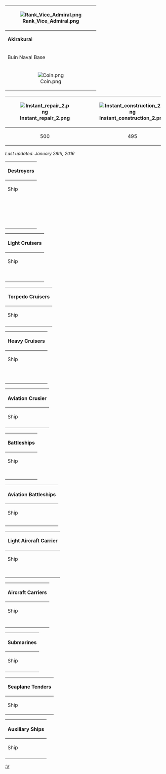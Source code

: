 {| class="wikitable"
! rowspan="4"|[[File:Rank_Vice_Admiral.png]]
|-
! colspan="4"|'''Akirakurai'''
! colspan="2"|HQ 93
|-
! colspan="2" |Buin Naval Base
| style="text-align:center;"|{{Fuel}}
| style="text-align:center;" |23,512
| style="text-align:center;"|{{Steel}}
| style="text-align:center;" |25,317
|-
| style="text-align:center;"|[[File:Coin.png]]
| style="text-align:center;"|59,030
| style="text-align:center;"|{{Ammo}}
| style="text-align:center;" |11,485
| style="text-align:center;"|{{Bauxite}}
| style="text-align:center;" |5,034
|}
{| class="wikitable"
|-
![[File:Instant repair 2.png]]
![[File:Instant construction 2.png]]
![[File:Development material.png]]
![[File:Improvement Materials.png]]
![[File:Medal.png]]
![[File:Blueprint.png]]
|-
| style="text-align:center;" |500
| style="text-align:center;" |495
| style="text-align:center;" |388
| style="text-align:center;" |34
| style="text-align:center;" |1
| style="text-align:center;" |0
|}

''Last updated: January 28th, 2016''


{| class="mw-collapsible mw-collapsed wikitable"
! colspan="6"|Destroyers
|-
!Ship
!Level
!Ship
!Level
!Ship
!Level
|-
| style="text-align:center;"|{{ShipBattleCardKai|Shimakaze/Kai}}
| style="text-align:center;"|46
|-
| style="text-align:center;"|{{ShipBattleCardKai|Fubuki/Kai Ni}}
| style="text-align:center;"|70
| style="text-align:center;"|{{ShipBattleCardKai|Shirayuki}}
| style="text-align:center;"|22
| style="text-align:center;"|{{ShipBattleCardKai|Murakumo}}
| style="text-align:center;"|26
|-
| style="text-align:center;"|{{ShipBattleCardKai|Ayanami/Kai Ni}}
| style="text-align:center;"|73
| style="text-align:center;"|{{ShipBattleCardKai|Akebono}}
| style="text-align:center;"|22
| style="text-align:center;"|{{ShipBattleCardKai|Ushio}}
| style="text-align:center;"|12
|-
| style="text-align:center;"|{{ShipBattleCardKai|mutsuki}}
| style="text-align:center;"|2
| style="text-align:center;"|{{ShipBattleCardKai|Kisaragi}}
| style="text-align:center;"|2
| style="text-align:center;"|{{ShipBattleCardKai|Fumizuki}}
| style="text-align:center;"|1
|-
| style="text-align:center;"|{{ShipBattleCardKai|Mikazuki}}
| style="text-align:center;"|1
|-
| style="text-align:center;"|{{ShipBattleCardKai|Yayoi/Kai}}
| style="text-align:center;"|27
|-
| style="text-align:center;"|{{ShipBattleCardKai|Akatsuki}}
| style="text-align:center;"|18
| style="text-align:center;"|{{ShipBattleCardKai|Hibiki/Kai}}
| style="text-align:center;"|41
| style="text-align:center;"|{{ShipBattleCardKai|ikazuchi}}
| style="text-align:center;"|6
|-
| style="text-align:center;"|{{ShipBattleCardKai|Inazuma/Kai}}
| style="text-align:center;"|31
|-
| style="text-align:center;"|{{ShipBattleCardKai|Hatsuharu}}
| style="text-align:center;"|17
| style="text-align:center;"|{{ShipBattleCardKai|Wakaba}}
| style="text-align:center;"|24
| style="text-align:center;"|{{ShipBattleCardKai|Hatsushimo/Kai}}
| style="text-align:center;"|41
|-
| style="text-align:center;"|{{ShipBattleCardKai|Shiratsuyu}}
| style="text-align:center;"|40
| style="text-align:center;"|{{ShipBattleCardKai|Shigure/Kai Ni}}
| style="text-align:center;"|60
| style="text-align:center;"|{{ShipBattleCardKai|Murasame}}
| style="text-align:center;"|26
|-
| style="text-align:center;"|{{ShipBattleCardKai|yuudachi/Kai Ni|}}
| style="text-align:center;"|56
| style="text-align:center;"|{{ShipBattleCardKai|Kawakaze}}
| style="text-align:center;"|16
|-
| style="text-align:center;"|{{ShipBattleCardKai|Asashio}}
| style="text-align:center;"|24
| style="text-align:center;"|{{ShipBattleCardKai|Michishio}}
| style="text-align:center;"|9
| style="text-align:center;"|{{ShipBattleCardKai|Arare}}
| style="text-align:center;"|1
|-
| style="text-align:center;"|{{ShipBattleCardKai|Kasumi/Kai}}
| style="text-align:center;"|26
|-
| style="text-align:center;"|{{ShipBattleCardKai|Kagerou}}
| style="text-align:center;"|1
| style="text-align:center;"|{{ShipBattleCardKai|Shiranui}}
| style="text-align:center;"|12
| style="text-align:center;"|{{ShipBattleCardKai|Urakaze}}
| style="text-align:center;"|11
|-
| style="text-align:center;"|{{ShipBattleCardKai|Hamakaze}}
| style="text-align:center;"|10
| style="text-align:center;"|{{ShipBattleCardKai|Tokitsukaze/Kai|grayscale=true|layers=status_sunk}}
| style="text-align:center;"|30
| style="text-align:center;"|{{ShipBattleCardKai|Nowaki}}
| style="text-align:center;"|33
|-
| style="text-align:center;"|{{ShipBattleCardKai|Yuugumo}}
| style="text-align:center;"|29
|}

{| class="mw-collapsible mw-collapsed wikitable"
! colspan="6"|Light Cruisers
|-
!Ship
!Level
!Ship
!Level
!Ship
!Level
|-
| style="text-align:center;"|{{ShipBattleCardKai|Tenryuu}}
| style="text-align:center;"|1
| style="text-align:center;"|{{ShipBattleCardKai|Tatsuta}}
|-
| style="text-align:center;"|{{ShipBattleCardKai|Kuma}}
| style="text-align:center;"|1
| style="text-align:center;"|{{ShipBattleCardKai|Tama}}
| style="text-align:center;"|1
| style="text-align:center;"|{{ShipBattleCardKai|Kiso}}
| style="text-align:center;"|4
|-
| style="text-align:center;"|{{ShipBattleCardKai|Sendai/Kai Ni}}
| style="text-align:center;"|60
| style="text-align:center;"|{{ShipBattleCardKai|Naka/Kai Ni}}
| style="text-align:center;"|61
| style="text-align:center;"|{{ShipBattleCardKai|Jintsuu/Kai Ni}}
| style="text-align:center;"|62
|-
| style="text-align:center;"|{{ShipBattleCardKai|Isuzu}}
| style="text-align:center;"|12
| style="text-align:center;"|{{ShipBattleCardKai|Natori}}
| style="text-align:center;"|1
|-
| style="text-align:center;"|{{ShipBattleCardKai|Noshiro}}
| style="text-align:center;"|24
|-
| style="text-align:center;"|{{ShipBattleCardKai|Yuubari}}
| style="text-align:center;"|45
|}

{| class="mw-collapsible mw-collapsed wikitable"
! colspan="6"|Torpedo Cruisers
|-
!Ship
!Level
!Ship
!Level
|-
| style="text-align:center;"|{{ShipBattleCardKai|Kitakami/Kai Ni}}
| style="text-align:center;"|54
|}

{| class="mw-collapsible mw-collapsed wikitable"
! colspan="8"|Heavy Cruisers
|-
!Ship
!Level
!Ship
!Level
!Ship
!Level
|-
| style="text-align:center;"|{{ShipBattleCardKai|Furutaka}}
| style="text-align:center;"|1
| style="text-align:center;"|{{ShipBattleCardKai|Kako}}
| style="text-align:center;"|1
|-
| style="text-align:center;"|{{ShipBattleCardKai|Aoba}}
| style="text-align:center;"|2
| style="text-align:center;"|{{ShipBattleCardKai|Kinugasa}}
| style="text-align:center;"|1
|-
| style="text-align:center;"|{{ShipBattleCardKai|Myoukou/Kai Ni}}
| style="text-align:center;"|70
| style="text-align:center;"|{{ShipBattleCardKai|Nachi}}
| style="text-align:center;"|19
| style="text-align:center;"|{{ShipBattleCardKai|Ashigara/Kai Ni}}
| style="text-align:center;"|65
|-
| style="text-align:center;"|{{ShipBattleCardKai|Haguro/Kai Ni}}
| style="text-align:center;"|65
|-
| style="text-align:center;"|{{ShipBattleCardKai|Takao}}
| style="text-align:center;"|13
| style="text-align:center;"|{{ShipBattleCardKai|Atago}}
| style="text-align:center;"|6
| style="text-align:center;"|{{ShipBattleCardKai|Maya/Kai Ni}}
| style="text-align:center;"|75
|-
| style="text-align:center;"|{{ShipBattleCardKai|Choukai}}
| style="text-align:center;"|6
|-
| style="text-align:center;"|{{ShipBattleCardKai|Suzuya}}
| style="text-align:center;"|1
| style="text-align:center;"|{{ShipBattleCardKai|Kumano}}
| style="text-align:center;"|15
|-
| style="text-align:center;"|{{ShipBattleCardKai|Chikuma/Kai}}
| style="text-align:center;"|70
| style="text-align:center;"|{{ShipBattleCardKai|Tone/Kai}}
| style="text-align:center;"|70
|}

{| class="mw-collapsible mw-collapsed wikitable"
! colspan="6" |Aviation Crusier
|-
!Ship
!Level
!Ship
!Level
!Ship
!Level
|-
| style="text-align:center;"|{{ShipBattleCardKai|Mogami}}
| style="text-align:center;"|26
|}

{| class="mw-collapsible mw-collapsed wikitable"
! colspan="6" |Battleships
|-
!Ship
!Level
!Ship
!Level
!Ship
!Level
|-
| style="text-align:center;"|{{ShipBattleCardKai|Mutsu/Kai Ni}}
| style="text-align:center;"|50
|-
| style="text-align:center;"|{{ShipBattleCardKai|Kongou/Kai Ni}}
| style="text-align:center;"|76
| style="text-align:center;"|{{ShipBattleCardKai|Hiei/Kai Ni}}
| style="text-align:center;"|76
| style="text-align:center;"|{{ShipBattleCardKai|Haruna/Kai Ni}}
| style="text-align:center;"|80
|-
| style="text-align:center;"|{{ShipBattleCardKai|Kirishima/Kai Ni}}
| style="text-align:center;"|79
|-
| style="text-align:center;"|{{ShipBattleCardKai|Yamato/Kai Ni}}
| style="text-align:center;"|68
| style="text-align:center;"|{{ShipBattleCardKai|Musashi/Kai Ni}}
| style="text-align:center;"|95
|-
| style="text-align:center;"|{{ShipBattleCardKai|Littorio}}
| style="text-align:center;"|10
|}

{| class="mw-collapsible mw-collapsed wikitable"
! colspan="6" |Aviation Battleships
|-
!Ship
!Level
!Ship
!Level
|-
| style="text-align:center;"|{{ShipBattleCardKai|Fusou/Kai Ni}}
| style="text-align:center;"|80
| style="text-align:center;"|{{ShipBattleCardKai|Yamashiro/Kai Ni}}
| style="text-align:center;"|80
|-
| style="text-align:center;"|{{ShipBattleCardKai|Ise/Kai}}
| style="text-align:center;"|18
| style="text-align:center;"|{{ShipBattleCardKai|Hyuuga/Kai}}
| style="text-align:center;"|43
|}

{| class="mw-collapsible mw-collapsed wikitable"
! colspan="6"|Light Aircraft Carrier
|-
!Ship
!Level
!Ship
!Level
!Ship
!Level
|-
| style="text-align:center;"|{{ShipBattleCardKai|Houshou}}
| style="text-align:center;"|1
|-
| style="text-align:center;"|{{ShipBattleCardKai|Ryuujou/Kai}}
| style="text-align:center;"|42
|-
| style="text-align:center;"|{{ShipBattleCardKai|Hiyou}}
| style="text-align:center;"|1
| style="text-align:center;"|{{ShipBattleCardKai|Junyouu/Kai Ni}}
| style="text-align:center;"|81
|-
| style="text-align:center;"|{{ShipBattleCardKai|Zuihou/Kai}}
| style="text-align:center;"|35
|-
| style="text-align:center;"|{{ShipBattleCardKai|Chitose/Carrier Kai Ni}}
| style="text-align:center;"|55
| style="text-align:center;"|{{ShipBattleCardKai|Chiyoda/Carrier Kai Ni}}
| style="text-align:center;"|54
|}

{| class="mw-collapsible mw-collapsed wikitable"
! colspan="6"|Aircraft Carriers
|-
!Ship
!Level
!Ship
!Level
!Ship
!Level
|-
| style="text-align:center;"|{{ShipBattleCardKai|Akagi/Kai}}
| style="text-align:center;"|54
|-
| style="text-align:center;"|{{ShipBattleCardKai|Kaga/Kai}}
| style="text-align:center;"|49
|-
| style="text-align:center;"|{{ShipBattleCardKai|Hiryuu/Kai Ni}}
| style="text-align:center;"|77
| style="text-align:center;"|{{ShipBattleCardKai|Zuikaku/Kai}}
| style="text-align:center;"|79
|-
| style="text-align:center;"|{{ShipBattleCardKai|Taihou/Kai}}
| style="text-align:center;"|22
|}


{| class="mw-collapsible mw-collapsed wikitable"
! colspan="6"|Submarines
|-
!Ship
!Level
!Ship
!Level
!Ship
!Level
|-
| style="text-align:center;"|{{ShipBattleCardKai|I-19}}
| style="text-align:center;"|20
| style="text-align:center;"|{{ShipBattleCardKai|I-168}}
| style="text-align:center;"|15
| style="text-align:center;"|{{ShipBattleCardKai|I-58}}
| style="text-align:center;"|4
| style="text-align:center;"|{{ShipBattleCardKai|Maruyu}}
| style="text-align:center;"|14
|}

{| class="mw-collapsible mw-collapsed wikitable"
! colspan="6"|Seaplane Tenders
|-
!Ship
!Level
!Ship
!Level
|}

{| class="mw-collapsible mw-collapsed wikitable"
! colspan="6"|Auxiliary Ships
|-
!Ship
!Level
!Ship
!Level
!Ship
!Level
|-
| style="text-align:center;"|{{ShipBattleCardKai|Akitsumaru/Kai}}
| style="text-align:center;"|25
|}
[[Category:Buin|:V]]
